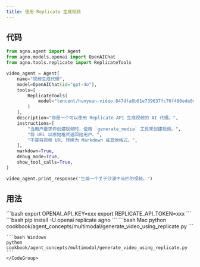```yaml
---
title: 使用 Replicate 生成视频
---
```


## 代码

```python
from agno.agent import Agent
from agno.models.openai import OpenAIChat
from agno.tools.replicate import ReplicateTools

video_agent = Agent(
    name="视频生成代理",
    model=OpenAIChat(id="gpt-4o"),
    tools=[
        ReplicateTools(
            model="tencent/hunyuan-video:847dfa8b01e739637fc76f480ede0c1d76408e1d694b830b5dfb8e547bf98405"
        )
    ],
    description="你是一个可以使用 Replicate API 生成视频的 AI 代理。",
    instructions=[
        "当用户要求你创建视频时，使用 `generate_media` 工具来创建视频。",
        "将 URL 以原始格式返回给用户。",
        "不要将视频 URL 转换为 Markdown 或其他格式。",
    ],
    markdown=True,
    debug_mode=True,
    show_tool_calls=True,
)

video_agent.print_response("生成一个关于沙漠中马匹的视频。")
```

## 用法

<Steps>
  <Snippet file="create-venv-step.mdx" />

  <Step title="设置你的 API 密钥">
    ```bash
    export OPENAI_API_KEY=xxx
    export REPLICATE_API_TOKEN=xxx
    ```
  </Step>

  <Step title="安装库">
    ```bash
    pip install -U openai replicate agno
    ```
  </Step>

  <Step title="运行代理">
    <CodeGroup>
    ```bash Mac
    python cookbook/agent_concepts/multimodal/generate_video_using_replicate.py
    ```

    ```bash Windows
    python cookbook/agent_concepts/multimodal/generate_video_using_replicate.py
    ```
    </CodeGroup>
  </Step>
</Steps>